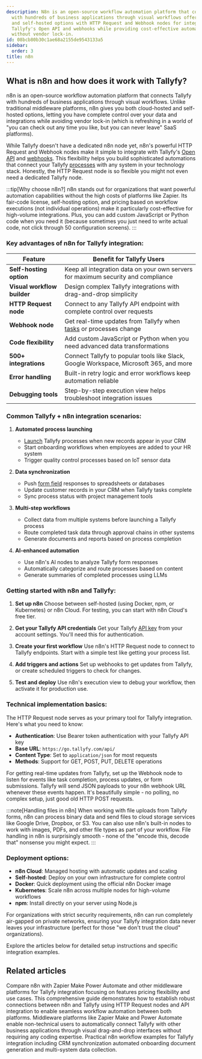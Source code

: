 ```yaml
---
description: N8n is an open-source workflow automation platform that connects Tallyfy
  with hundreds of business applications through visual workflows offering both cloud-hosted
  and self-hosted options with HTTP Request and Webhook nodes for integrating with
  Tallyfy's Open API and webhooks while providing cost-effective automation capabilities
  without vendor lock-in.
id: 08bcb80b30c1ae68a2155de9543133a5
sidebar:
  order: 3
title: n8n
---
```



## What is n8n and how does it work with Tallyfy?

n8n is an open-source workflow automation platform that connects Tallyfy with hundreds of business applications through visual workflows. Unlike traditional middleware platforms, n8n gives you both cloud-hosted and self-hosted options, letting you have complete control over your data and integrations while avoiding vendor lock-in (which is refreshing in a world of "you can check out any time you like, but you can never leave" SaaS platforms).

While Tallyfy doesn't have a dedicated n8n node yet, n8n's powerful HTTP Request and Webhook nodes make it simple to integrate with Tallyfy's [Open API](/products/pro/integrations/open-api/) and [webhooks](/products/pro/integrations/webhooks/). This flexibility helps you build sophisticated automations that connect your Tallyfy [processes](/products/pro/tracking-and-tasks/processes/) with any system in your technology stack. Honestly, the HTTP Request node is so flexible you might not even need a dedicated Tallyfy node.

:::tip[Why choose n8n?]
n8n stands out for organizations that want powerful automation capabilities without the high costs of platforms like Zapier. Its fair-code license, self-hosting option, and pricing based on workflow executions (not individual operations) make it particularly cost-effective for high-volume integrations. Plus, you can add custom JavaScript or Python code when you need it (because sometimes you just need to write actual code, not click through 50 configuration screens).
:::

### Key advantages of n8n for Tallyfy integration:

| Feature | Benefit for Tallyfy Users |
|---------|---------------------------|
| **Self-hosting option** | Keep all integration data on your own servers for maximum security and compliance |
| **Visual workflow builder** | Design complex Tallyfy integrations with drag-and-drop simplicity |
| **HTTP Request node** | Connect to any Tallyfy API endpoint with complete control over requests |
| **Webhook node** | Get real-time updates from Tallyfy when [tasks](/products/pro/tracking-and-tasks/tasks/) or processes change |
| **Code flexibility** | Add custom JavaScript or Python when you need advanced data transformations |
| **500+ integrations** | Connect Tallyfy to popular tools like Slack, Google Workspace, Microsoft 365, and more |
| **Error handling** | Built-in retry logic and error workflows keep automation reliable |
| **Debugging tools** | Step-by-step execution view helps troubleshoot integration issues |

### Common Tallyfy + n8n integration scenarios:

1. **Automated process launching**
   - [Launch](/products/pro/launching/) Tallyfy processes when new records appear in your CRM
   - Start onboarding workflows when employees are added to your HR system
   - Trigger quality control processes based on IoT sensor data

2. **Data synchronization**
   - Push [form field](/products/pro/tracking-and-tasks/tasks/what-are-form-fields-in-tallyfy/) responses to spreadsheets or databases
   - Update customer records in your CRM when Tallyfy tasks complete
   - Sync process status with project management tools

3. **Multi-step workflows**
   - Collect data from multiple systems before launching a Tallyfy process
   - Route completed task data through approval chains in other systems
   - Generate documents and reports based on process completion

4. **AI-enhanced automation**
   - Use n8n's AI nodes to analyze Tallyfy form responses
   - Automatically categorize and route processes based on content
   - Generate summaries of completed processes using LLMs

### Getting started with n8n and Tallyfy:

<Steps>

1. **Set up n8n**
   Choose between self-hosted (using Docker, npm, or Kubernetes) or n8n Cloud. For testing, you can start with n8n Cloud's free tier.

2. **Get your Tallyfy API credentials**
   Get your Tallyfy [API key](/products/pro/integrations/open-api/) from your account settings. You'll need this for authentication.

3. **Create your first workflow**
   Use n8n's HTTP Request node to connect to Tallyfy endpoints. Start with a simple test like getting your process list.

4. **Add triggers and actions**
   Set up webhooks to get updates from Tallyfy, or create scheduled triggers to check for changes.

5. **Test and deploy**
   Use n8n's execution view to debug your workflow, then activate it for production use.

</Steps>

### Technical implementation basics:

The HTTP Request node serves as your primary tool for Tallyfy integration. Here's what you need to know:

- **Authentication**: Use Bearer token authentication with your Tallyfy API key
- **Base URL**: `https://go.tallyfy.com/api/`
- **Content Type**: Set to `application/json` for most requests
- **Methods**: Support for GET, POST, PUT, DELETE operations

For getting real-time updates from Tallyfy, set up the Webhook node to listen for events like task completion, process updates, or form submissions. Tallyfy will send JSON payloads to your n8n webhook URL whenever these events happen. It's beautifully simple - no polling, no complex setup, just good old HTTP POST requests.

:::note[Handling files in n8n]
When working with file uploads from Tallyfy forms, n8n can process binary data and send files to cloud storage services like Google Drive, Dropbox, or S3. You can also use n8n's built-in nodes to work with images, PDFs, and other file types as part of your workflow. File handling in n8n is surprisingly smooth - none of the "encode this, decode that" nonsense you might expect.
:::

### Deployment options:

- **n8n Cloud**: Managed hosting with automatic updates and scaling
- **Self-hosted**: Deploy on your own infrastructure for complete control
- **Docker**: Quick deployment using the official n8n Docker image
- **Kubernetes**: Scale n8n across multiple nodes for high-volume workflows
- **npm**: Install directly on your server using Node.js

For organizations with strict security requirements, n8n can run completely air-gapped on private networks, ensuring your Tallyfy integration data never leaves your infrastructure (perfect for those "we don't trust the cloud" organizations).

Explore the articles below for detailed setup instructions and specific integration examples.


<PageTree />


## Related articles
<CardGrid>
<LinkTitleCard header="<b>N8N > n8n vs other middleware platforms</b>" href="/products/pro/integrations/middleware/n8n/n8n-vs-other-middleware-platforms/" > Compare n8n with Zapier Make Power Automate and other middleware platforms for Tallyfy integration focusing on features pricing flexibility and use cases. </LinkTitleCard>
<LinkTitleCard header="<b>N8N > Connect n8n to Tallyfy</b>" href="/products/pro/integrations/middleware/n8n/connecting-n8n-to-tallyfy/" > This comprehensive guide demonstrates how to establish robust connections between n8n and Tallyfy using HTTP Request nodes and API integration to enable seamless workflow automation between both platforms. </LinkTitleCard>
<LinkTitleCard header="<b>Integrations > Middleware</b>" href="/products/pro/integrations/middleware/" > Middleware platforms like Zapier Make and Power Automate enable non-technical users to automatically connect Tallyfy with other business applications through visual drag-and-drop interfaces without requiring any coding expertise. </LinkTitleCard>
<LinkTitleCard header="<b>N8N > Common n8n workflow examples</b>" href="/products/pro/integrations/middleware/n8n/common-n8n-workflow-examples/" > Practical n8n workflow examples for Tallyfy integration including CRM synchronization automated onboarding document generation and multi-system data collection. </LinkTitleCard>
</CardGrid>